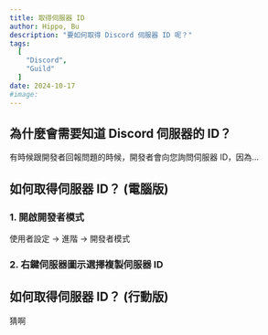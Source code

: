 ```yaml
---
title: 取得伺服器 ID
author: Hippo, Bu
description: "要如何取得 Discord 伺服器 ID 呢？"
tags:
  [
    "Discord",
    "Guild"
  ]
date: 2024-10-17
#image: 
---
```


## 為什麼會需要知道 Discord 伺服器的 ID？
有時候跟開發者回報問題的時候，開發者會向您詢問伺服器 ID，因為...
## 如何取得伺服器 ID？ (電腦版)
### 1. 開啟開發者模式
使用者設定 -> 進階 -> 開發者模式
### 2. 右鍵伺服器圖示選擇複製伺服器 ID
## 如何取得伺服器 ID？ (行動版)
猜啊
